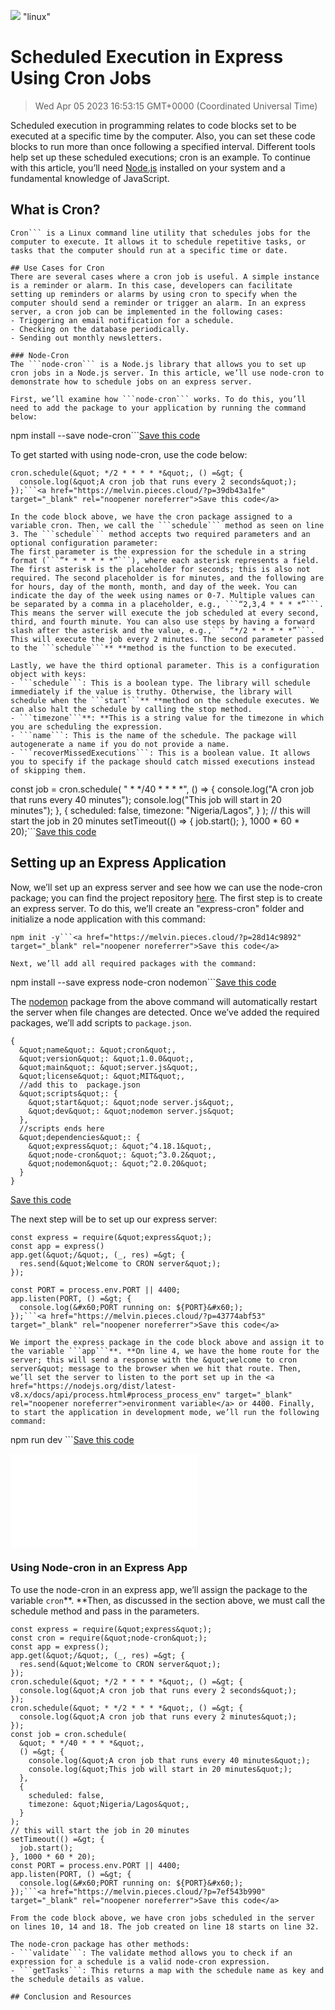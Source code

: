 ![](https://uploads-ssl.webflow.com/6143afec68f555387049efb3/63dd6077cb53c96594e7b4af_cronjob_aff75d951e7ddd68ced696cde1a23d6c_2000.jpeg)
"linux"
# Scheduled Execution in Express Using Cron Jobs
> Wed Apr 05 2023 16:53:15 GMT+0000 (Coordinated Universal Time)

Scheduled execution in programming relates to code blocks set to be executed at a specific time by the computer. Also, you can set these code blocks to run more than once following a specified interval. Different tools help set up these scheduled executions; cron is an example. To continue with this article, you’ll need <a href="https://nodejs.org/en/" target="_blank" rel="noopener noreferrer">Node.js</a> installed on your system and a fundamental knowledge of JavaScript.

## What is Cron?
```
Cron``` is a Linux command line utility that schedules jobs for the computer to execute. It allows it to schedule repetitive tasks, or tasks that the computer should run at a specific time or date.

## Use Cases for Cron
There are several cases where a cron job is useful. A simple instance is a reminder or alarm. In this case, developers can facilitate setting up reminders or alarms by using cron to specify when the computer should send a reminder or trigger an alarm. In an express server, a cron job can be implemented in the following cases:
- Triggering an email notification for a schedule.
- Checking on the database periodically.
- Sending out monthly newsletters.

### Node-Cron
The ```node-cron``` is a Node.js library that allows you to set up cron jobs in a Node.js server. In this article, we’ll use node-cron to demonstrate how to schedule jobs on an express server.

First, we’ll examine how ```node-cron``` works. To do this, you’ll need to add the package to your application by running the command below:
```
npm install --save node-cron```<a href="https://melvin.pieces.cloud/?p=2b3e499ff7" target="_blank" rel="noopener noreferrer">Save this code</a>

To get started with using node-cron, use the code below:
```
cron.schedule(&quot; */2 * * * * *&quot;, () =&gt; {
  console.log(&quot;A cron job that runs every 2 seconds&quot;);
});```<a href="https://melvin.pieces.cloud/?p=39db43a1fe" target="_blank" rel="noopener noreferrer">Save this code</a>

In the code block above, we have the cron package assigned to a variable cron. Then, we call the ```schedule``` method as seen on line 3. The ```schedule``` method accepts two required parameters and an optional configuration parameter:
The first parameter is the expression for the schedule in a string format (```”* * * * * *”```), where each asterisk represents a field. The first asterisk is the placeholder for seconds; this is also not required. The second placeholder is for minutes, and the following are for hours, day of the month, month, and day of the week. You can indicate the day of the week using names or 0-7. Multiple values can be separated by a comma in a placeholder, e.g., ```“2,3,4 * * * *”```. This means the server will execute the job scheduled at every second, third, and fourth minute. You can also use steps by having a forward slash after the asterisk and the value, e.g.,``` “*/2 * * * * *”```. This will execute the job every 2 minutes. The second parameter passed to the ```schedule```** **method is the function to be executed.

Lastly, we have the third optional parameter. This is a configuration object with keys:
- ```schedule```: This is a boolean type. The library will schedule immediately if the value is truthy. Otherwise, the library will schedule when the ```start```** **method on the schedule executes. We can also halt the schedule by calling the stop method.
- ```timezone```**: **This is a string value for the timezone in which you are scheduling the expression.
- ```name```: This is the name of the schedule. The package will autogenerate a name if you do not provide a name.
- ```recoverMissedExecutions```: This is a boolean value. It allows you to specify if the package should catch missed executions instead of skipping them.
```
const job = cron.schedule(
  &quot; * */40 * * * *&quot;,
  () =&gt; {
    console.log(&quot;A cron job that runs every 40 minutes&quot;);
    console.log(&quot;This job will start in 20 minutes&quot;);
  },
  {
    scheduled: false,
    timezone: &quot;Nigeria/Lagos&quot;,
  }
);
// this will start the job in 20 minutes
setTimeout(() =&gt; {
  job.start();
}, 1000 * 60 * 20);```<a href="https://melvin.pieces.cloud/?p=89a54fab90" target="_blank" rel="noopener noreferrer">Save this code</a>

## Setting up an Express Application
Now, we’ll set up an express server and see how we can use the node-cron package; you can find the project repository <a href="https://github.com/MelvinManni/express-cron" target="_blank" rel="noopener noreferrer">here</a>. The first step is to create an express server. To do this, we’ll create an &quot;express-cron&quot; folder and initialize a node application with this command:
```
npm init -y```<a href="https://melvin.pieces.cloud/?p=28d14c9892" target="_blank" rel="noopener noreferrer">Save this code</a>

Next, we’ll add all required packages with the command:
```
npm install --save express node-cron nodemon```<a href="https://melvin.pieces.cloud/?p=8ce04a8a3c" target="_blank" rel="noopener noreferrer">Save this code</a>

The <a href="https://www.npmjs.com/package/nodemon" target="_blank" rel="noopener noreferrer">nodemon</a> package from the above command will automatically restart the server when file changes are detected. Once we’ve added the required packages, we’ll add scripts to ```package.json```.
```
{
  &quot;name&quot;: &quot;cron&quot;,
  &quot;version&quot;: &quot;1.0.0&quot;,
  &quot;main&quot;: &quot;server.js&quot;,
  &quot;license&quot;: &quot;MIT&quot;,
  //add this to  package.json
  &quot;scripts&quot;: {
    &quot;start&quot;: &quot;node server.js&quot;,
    &quot;dev&quot;: &quot;nodemon server.js&quot;
  },
  //scripts ends here
  &quot;dependencies&quot;: {
    &quot;express&quot;: &quot;^4.18.1&quot;,
    &quot;node-cron&quot;: &quot;^3.0.2&quot;,
    &quot;nodemon&quot;: &quot;^2.0.20&quot;
  }
}
```

<a href="https://melvin.pieces.cloud/?p=827f44a6cd" target="_blank" rel="noopener noreferrer">Save this code</a>

The next step will be to set up our express server:
```
const express = require(&quot;express&quot;);
const app = express()
app.get(&quot;/&quot;, (_, res) =&gt; {
  res.send(&quot;Welcome to CRON server&quot;);
});

const PORT = process.env.PORT || 4400;
app.listen(PORT, () =&gt; {
  console.log(&#x60;PORT running on: ${PORT}&#x60;);
});```<a href="https://melvin.pieces.cloud/?p=43774abf53" target="_blank" rel="noopener noreferrer">Save this code</a>

We import the express package in the code block above and assign it to the variable ```app```**. **On line 4, we have the home route for the server; this will send a response with the &quot;welcome to cron server&quot; message to the browser when we hit that route. Then, we’ll set the server to listen to the port set up in the <a href="https://nodejs.org/dist/latest-v8.x/docs/api/process.html#process_process_env" target="_blank" rel="noopener noreferrer">environment variable</a> or 4400. Finally, to start the application in development mode, we’ll run the following command:
```
npm run dev     ```<a href="https://melvin.pieces.cloud/?p=bd0b4cbd96">Save this code</a>

![](uploads-ssl.webflow.com/6143afec68f555387049efb3/63af0436c258ebb4d8672d37_image1_d3b626db6941982f5c9cfead84ab4069_800.p)

### Using Node-cron in an Express App
To use the node-cron in an express app, we’ll assign the package to the variable ```cron```**. **Then, as discussed in the section above, we must call the schedule method and pass in the parameters.
```
const express = require(&quot;express&quot;);
const cron = require(&quot;node-cron&quot;);
const app = express();
app.get(&quot;/&quot;, (_, res) =&gt; {
  res.send(&quot;Welcome to CRON server&quot;);
});
cron.schedule(&quot; */2 * * * * *&quot;, () =&gt; {
  console.log(&quot;A cron job that runs every 2 seconds&quot;);
});
cron.schedule(&quot; * */2 * * * *&quot;, () =&gt; {
  console.log(&quot;A cron job that runs every 2 minutes&quot;);
});
const job = cron.schedule(
  &quot; * */40 * * * *&quot;,
  () =&gt; {
    console.log(&quot;A cron job that runs every 40 minutes&quot;);
    console.log(&quot;This job will start in 20 minutes&quot;);
  },
  {
    scheduled: false,
    timezone: &quot;Nigeria/Lagos&quot;,
  }
);
// this will start the job in 20 minutes
setTimeout(() =&gt; {
  job.start();
}, 1000 * 60 * 20);
const PORT = process.env.PORT || 4400;
app.listen(PORT, () =&gt; {
  console.log(&#x60;PORT running on: ${PORT}&#x60;);
});```<a href="https://melvin.pieces.cloud/?p=7ef543b990" target="_blank" rel="noopener noreferrer">Save this code</a>

From the code block above, we have cron jobs scheduled in the server on lines 10, 14 and 18. The job created on line 18 starts on line 32.

The node-cron package has other methods:
- ```validate```: The validate method allows you to check if an expression for a schedule is a valid node-cron expression.
- ```getTasks```: This returns a map with the schedule name as key and the schedule details as value.

## Conclusion and Resources

